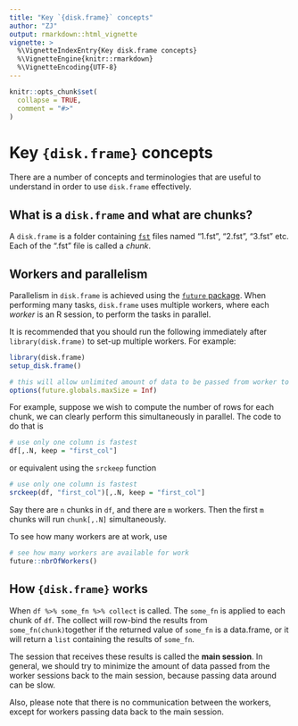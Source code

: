 ---
title: "Key `{disk.frame}` concepts"
author: "ZJ"
output: rmarkdown::html_vignette
vignette: >
  %\VignetteIndexEntry{Key disk.frame concepts}
  %\VignetteEngine{knitr::rmarkdown}
  %\VignetteEncoding{UTF-8}
---

```{r, include = FALSE}
knitr::opts_chunk$set(
  collapse = TRUE,
  comment = "#>"
)
```

# Key `{disk.frame}` concepts
There are a number of concepts and terminologies that are useful to understand in order to use `disk.frame` effectively.

## What is a `disk.frame` and what are chunks?

A `disk.frame` is a folder containing [`fst`](https://www.fstpackage.org/) files named "1.fst", "2.fst", "3.fst" etc. Each of the ".fst" file is called a _chunk_.

## Workers and parallelism

Parallelism in `disk.frame` is achieved using the [`future` package](https://cran.r-project.org/package=future). When performing many tasks, `disk.frame` uses multiple workers, where each _worker_ is an R session, to perform the tasks in parallel. 

It is recommended that you should run the following immediately after `library(disk.frame)` to set-up multiple workers. For example:

```r
library(disk.frame)
setup_disk.frame()

# this will allow unlimited amount of data to be passed from worker to worker
options(future.globals.maxSize = Inf)
```

For example, suppose we wish to compute the number of rows for each chunk, we can clearly perform this simultaneously in parallel. The code to do that is

```r
# use only one column is fastest
df[,.N, keep = "first_col"]
```

or equivalent using the `srckeep` function

```r
# use only one column is fastest
srckeep(df, "first_col")[,.N, keep = "first_col"]
```

Say there are `n` chunks in `df`, and there are `m` workers. Then the first `m` chunks will run `chunk[,.N]` simultaneously.

To see how many workers are at work, use
```r
# see how many workers are available for work
future::nbrOfWorkers()
```

## How `{disk.frame}` works

When `df %>% some_fn %>% collect` is called. The `some_fn` is applied to each chunk of `df`. The collect will row-bind the results from `some_fn(chunk)`together if the returned value of `some_fn` is a data.frame, or it will return a `list` containing the results of `some_fn`.

The session that receives these results is called the **main session**. In general, we should try to minimize the amount of data passed from the worker sessions back to the main session, because passing data around can be slow.

Also, please note that there is no communication between the workers, except for workers passing data back to the main session.


